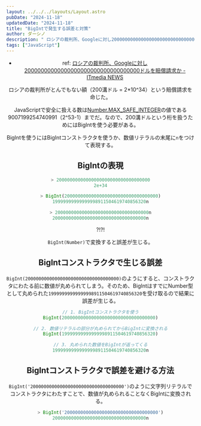 ```yaml
---
layout: ../../../layouts/Layout.astro
pubDate: "2024-11-18"
updatedDate: "2024-11-18"
title: "BigIntで発生する誤差と対策"
author: ダーシノ
description: " ロシアの裁判所、Googleに対し20000000000000000000000000000000000ドルを賠償請求か ロシアの裁判所がとんでもない額（200溝ドル = 2*10^34）という賠償請求を命じた。JavaScriptで安全に扱える数はNumber.MAX_SAFE_INTEGERの値である9007199254740991（2^53-1）までだ。なので、200溝ドルという桁を扱うためには、BigIntを使う必要がある。BigIntを使うにはBigIntコンストラクタを使うか、数値リテラルの末尾にnをつけて表現する。"
tags: ["JavaScript"]
---
```



<Header {...frontmatter} />

- ref: [ロシアの裁判所、Googleに対し20000000000000000000000000000000000ドルを賠償請求か \- ITmedia NEWS](https://www.itmedia.co.jp/news/articles/2410/30/news214.html)

ロシアの裁判所がとんでもない額（200溝ドル = 2*10^34）という賠償請求を命じた。

JavaScriptで安全に扱える数は[Number.MAX_SAFE_INTEGER](https://developer.mozilla.org/ja/docs/Web/JavaScript/Reference/Global_Objects/Number/MAX_SAFE_INTEGER)の値である9007199254740991（2^53-1）までだ。なので、200溝ドルという桁を扱うためにはBigIntを使う必要がある。

BigIntを使うにはBigIntコンストラクタを使うか、数値リテラルの末尾に`n`をつけて表現する。

## BigIntの表現
```js
> 20000000000000000000000000000000000
2e+34

> BigInt(20000000000000000000000000000000000)
19999999999999998911504619740856320n

> 20000000000000000000000000000000000n
20000000000000000000000000000000000n
```

?!?!

`BigInt(Number)`で変換すると誤差が生じる。

## BigIntコンストラクタで生じる誤差

`BigInt(20000000000000000000000000000000000)`のようにすると、コンストラクタにわたる前に数値が丸められてしまう。そのため、BigIntはすでにNumber型として丸められた`19999999999999998911504619740856320`を受け取るので結果に誤差が生じる。

```js
// 1. BigIntコンストラクタを使う
BigInt(20000000000000000000000000000000000)

// 2. 数値リテラルの部分が丸められてからBigIntに変換される
BigInt(19999999999999998911504619740856320)

// 3. 丸められた数値をBigIntが返ってくる
19999999999999998911504619740856320n
```

## BigIntコンストラクタで誤差を避ける方法

`BigInt('20000000000000000000000000000000000')`のように文字列リテラルでコンストラクタにわたすことで、数値が丸められることなくBigIntに変換される。

```js
> BigInt('20000000000000000000000000000000000')
20000000000000000000000000000000000n
```
